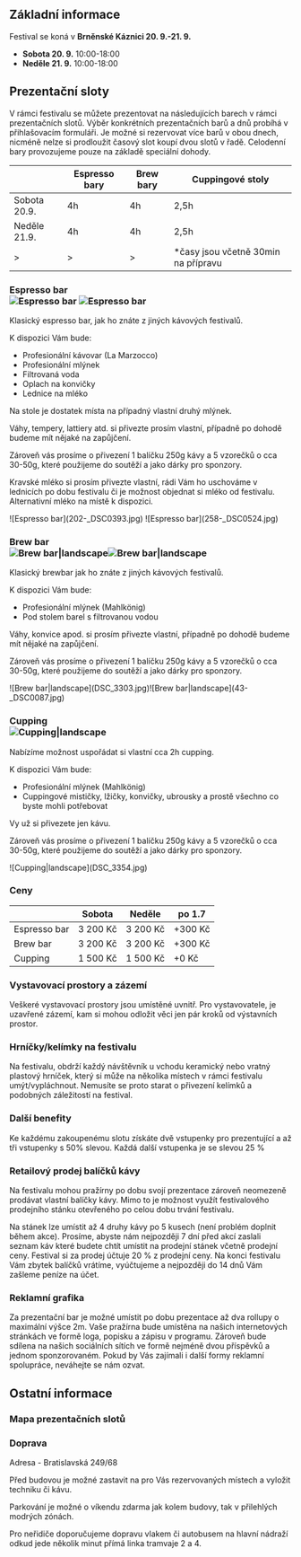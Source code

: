 ## Základní informace

Festival se koná v **Brněnské Káznici 20. 9.-21. 9.**

- **Sobota 20. 9.** 10:00-18:00
- **Neděle 21. 9.** 10:00-18:00

## Prezentační sloty

V rámci festivalu se můžete prezentovat na následujících barech v rámci prezentačních slotů. Výběr konkrétních prezentačních barů a dnů probíhá v přihlašovacím formuláři. Je možné si rezervovat více barů v obou dnech, nicméně nelze si prodloužit časový slot koupí dvou slotů v řadě. Celodenní bary provozujeme pouze na základě speciální dohody.

|              | Espresso bary | Brew bary | Cuppingové stoly                     |
| ------------ | ------------- | --------- | ------------------------------------ |
| Sobota 20.9. | 4h            | 4h        | 2,5h                                 |
| Neděle 21.9. | 4h            | 4h        | 2,5h                                 |
| >            | >             | >         | \*časy jsou včetně 30min na přípravu |

### Espresso bar <div className="hidden md:flex md:float-right ml-8 mb-8 gap-8">![Espresso bar](202-_DSC0393.jpg) ![Espresso bar](258-_DSC0524.jpg)</div>

Klasický espresso bar, jak ho znáte z jiných kávových festivalů.

K dispozici Vám bude:

- Profesionální kávovar (La Marzocco)
- Profesionální mlýnek
- Filtrovaná voda
- Oplach na konvičky
- Lednice na mléko

Na stole je dostatek místa na případný vlastní druhý mlýnek.

Váhy, tempery, lattiery atd. si přivezte prosím vlastní, případně po dohodě budeme mít nějaké na zapůjčení.

Zároveň vás prosíme o přivezení 1 balíčku 250g kávy a 5 vzorečků o cca 30-50g, které použijeme do soutěží a jako dárky pro sponzory.

Kravské mléko si prosím přivezte vlastní, rádi Vám ho uschováme v lednicích po dobu festivalu či je možnost objednat si mléko od festivalu. Alternativní mléko na místě k dispozici.

<div className="mx-8 flex items-center justify-center gap-8 md:hidden">
  ![Espresso bar](202-_DSC0393.jpg) ![Espresso bar](258-_DSC0524.jpg)
</div>

### Brew bar <div className="hidden md:flex flex-col gap-8 md:float-right ml-8 mb-8">![Brew bar|landscape](DSC_3303.jpg)![Brew bar|landscape](43-_DSC0087.jpg)</div>

Klasický brewbar jak ho znáte z jiných kávových festivalů.

K dispozici Vám bude:

- Profesionální mlýnek (Mahlkönig)
- Pod stolem barel s filtrovanou vodou

Váhy, konvice apod. si prosím přivezte vlastní, případně po dohodě budeme mít nějaké na zapůjčení.

Zároveň vás prosíme o přivezení 1 balíčku 250g kávy a 5 vzorečků o cca 30-50g, které použijeme do soutěží a jako dárky pro sponzory.

<div className="mx-8 flex flex-col items-center justify-center gap-8 md:hidden">
  ![Brew bar|landscape](DSC_3303.jpg)![Brew bar|landscape](43-_DSC0087.jpg)
</div>

### Cupping <div className="hidden md:inline-block md:float-right ml-8 mb-8">![Cupping|landscape](DSC_3354.jpg)</div>

Nabízíme možnost uspořádat si vlastní cca 2h cupping.

K dispozici Vám bude:

- Profesionální mlýnek (Mahlkönig)
- Cuppingové mističky, lžičky, konvičky, ubrousky a prostě všechno co byste mohli potřebovat

Vy už si přivezete jen kávu.

Zároveň vás prosíme o přivezení 1 balíčku 250g kávy a 5 vzorečků o cca 30-50g, které použijeme do soutěží a jako dárky pro sponzory.

<div className="mx-8 flex items-center justify-center gap-8 md:hidden">
  ![Cupping|landscape](DSC_3354.jpg)
</div>

### Ceny

|              | Sobota   | Neděle   | po 1.7  |
| ------------ | -------- | -------- | ------- |
| Espresso bar | 3 200 Kč | 3 200 Kč | +300 Kč |
| Brew bar     | 3 200 Kč | 3 200 Kč | +300 Kč |
| Cupping      | 1 500 Kč | 1 500 Kč | +0 Kč   |

### Vystavovací prostory a zázemí

Veškeré vystavovací prostory jsou umístěné uvnitř. Pro vystavovatele, je uzavřené zázemí, kam si mohou odložit věci jen pár kroků od výstavních prostor.

### Hrníčky/kelímky na festivalu

Na festivalu, obdrží každý návštěvník u vchodu keramický nebo vratný plastový hrníček, který si může na několika místech v rámci festivalu umýt/vypláchnout. Nemusíte se proto starat o přivezení kelímků a podobných záležitostí na festival.

### Další benefity

Ke každému zakoupenému slotu získáte dvě vstupenky pro prezentující a až tři vstupenky s 50% slevou. Každá další vstupenka je se slevou 25 %

### Retailový prodej balíčků kávy

Na festivalu mohou pražírny po dobu svojí prezentace zároveň neomezeně prodávat vlastní balíčky kávy. Mimo to je možnost využít festivalového prodejního stánku otevřeného po celou dobu trvání festivalu.

Na stánek lze umístit až 4 druhy kávy po 5 kusech (není problém doplnit během akce). Prosíme, abyste nám nejpozději 7 dní před akcí zaslali seznam káv které budete chtít umístit na prodejní stánek včetně prodejní ceny. Festival si za prodej účtuje 20 % z prodejní ceny. Na konci festivalu Vám zbytek balíčků vrátíme, vyúčtujeme a nejpozději do 14 dnů Vám zašleme peníze na účet.

### Reklamní grafika

Za prezentační bar je možné umístit po dobu prezentace až dva rollupy o maximální výšce 2m. Vaše pražírna bude umístěna na našich internetových stránkách ve formě loga, popisku a zápisu v programu. Zároveň bude sdílena na našich sociálních sítích ve formě nejméně dvou příspěvků a jednom sponzorovaném. Pokud by Vás zajímali i další formy reklamní spolupráce, neváhejte se nám ozvat.

## Ostatní informace

### Mapa prezentačních slotů

### Doprava

Adresa - Bratislavská 249/68

Před budovou je možné zastavit na pro Vás rezervovaných místech a vyložit techniku či kávu.

Parkování je možné o víkendu zdarma jak kolem budovy, tak v přilehlých modrých zónách.

Pro neřidiče doporučujeme dopravu vlakem či autobusem na hlavní nádraží odkud jede několik minut přímá linka tramvaje 2 a 4.
